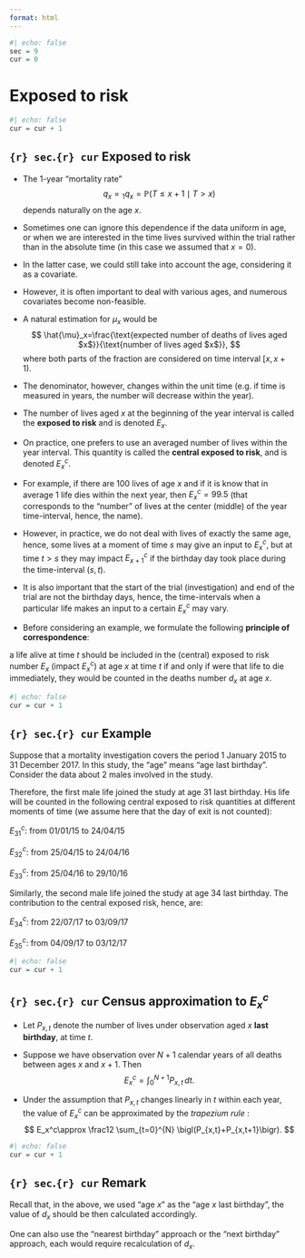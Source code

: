 ```yaml
---
format: html
---
```


```r
#| echo: false
sec = 9
cur = 0
```

# Exposed to risk

```r
#| echo: false
cur = cur + 1
```

::: {.callout-note icon=false}

## `{r} sec`.`{r} cur` Exposed to risk

- The $1$-year "mortality rate"
$$
q_x={}_{1}q_{x}=\mathbb{P}(T\leq x+1 \mid T>x)
$$
depends naturally on the age $x$.

- Sometimes one can ignore this dependence if the data uniform in age, or when we are interested in the time lives survived within the trial rather than in the absolute time (in this case we assumed that $x=0$).

- In the latter case, we could still take into account the age, considering it as a covariate.

- However, it is often important to deal with various ages, and numerous covariates become non-feasible.

- A natural estimation for $\mu_x$ would be
$$
\hat{\mu}_x=\frac{\text{expected number of deaths of lives aged $x$}}{\text{number of lives aged $x$}},
$$
where both parts of the fraction are considered on time interval $[x,x+1)$.

- The denominator, however, changes within the unit time (e.g. if time is measured in years, the number will decrease within the year).

- The number of lives aged $x$ at the beginning of the year interval is called the **exposed to risk** and is denoted $E_x$.



- On practice, one prefers to use an averaged number of lives within the year interval. This quantity is called the **central exposed to risk**, and is denoted $E_x^c$.

- For example, if there are $100$ lives of age $x$ and if it is know that in average $1$ life dies within the next year, then $E_x^c=99.5$ (that corresponds to the "number" of lives at the center (middle) of the year time-interval, hence, the name).

- However, in practice, we do not deal with lives of exactly the same age, hence, some lives at a moment of time $s$ may give an input to $E_x^c$, but at time $t>s$ they may impact $E_{x+1}^c$ if the birthday day took place during the time-interval $(s,t)$.

- It is also important that the start of the trial (investigation) and end of the trial are not the birthday days, hence, the time-intervals when a particular life makes an input to a certain $E_x^c$ may vary.

- Before considering an example, we formulate the following **principle of correspondence**:

a life alive at time $t$ should be included in the (central) exposed to risk number $E_x$ (impact $E_x^c$) at age $x$ at time $t$ if and only if were that life to die immediately, they would be counted in the deaths number $d_x$ at age $x$.

:::

```r
#| echo: false
cur = cur + 1
```

::: {.callout-warning icon=false}

## `{r} sec`.`{r} cur` Example
Suppose that a mortality investigation covers the period $1$ January $2015$ to $31$ December $2017$. In this study, the "age" means "age last birthday". Consider the data about $2$ males involved in the study.

```{=latex}
\begin{tabular}{|c|c|c|c|c|}
\hline
DOB & Joining & Exit & Reason \\ \hline
25/04/83 & 01/01/15 & 30/10/16 & D\\ \hline
04/09/82 & 22/07/17 & 04/12/17 & C\\ \hline
\end{tabular}
```

Therefore, the first male life joined the study at age $31$ last birthday. His life will be counted in the following central exposed to risk quantities at different moments of time (we assume here that the day of exit is not counted):

\qquad $E_{31}^c$: from 01/01/15 to 24/04/15

\qquad $E_{32}^c$: from 25/04/15 to 24/04/16

\qquad $E_{33}^c$: from 25/04/16 to 29/10/16

Similarly, the second male life joined the study at age $34$ last birthday. The contribution to the central exposed risk, hence, are:

\qquad $E_{34}^c$: from 22/07/17 to 03/09/17

\qquad $E_{35}^c$: from 04/09/17 to 03/12/17

:::

```r
#| echo: false
cur = cur + 1
```

::: {.callout-note icon=false}

## `{r} sec`.`{r} cur` Census approximation to $E_x^c$

- Let $P_{x,t}$ denote the number of lives under observation aged $x$ **last birthday**, at time $t$.

- Suppose we have observation over $N+1$ calendar years of all deaths between ages $x$ and $x+1$.
Then
$$
E_x^c = \int_0^{N+1} P_{x,t}\,dt.
$$

- Under the assumption that $P_{x,t}$ changes linearly in $t$ within each year, the value of $E_x^c$ can be approximated by the  *trapezium rule* :
$$
E_x^c\approx \frac12 \sum_{t=0}^{N} \bigl(P_{x,t}+P_{x,t+1}\bigr).
$$

:::

```r
#| echo: false
cur = cur + 1
```

::: {.callout-tip icon=false}

## `{r} sec`.`{r} cur` Remark

Recall that, in the above, we used "age $x$" as the "age $x$ last birthday", the value of $d_x$ should be then calculated accordingly.

One can also use the "nearest birthday" approach or the "next birthday" approach, each would require recalculation of $d_x$.
:::


